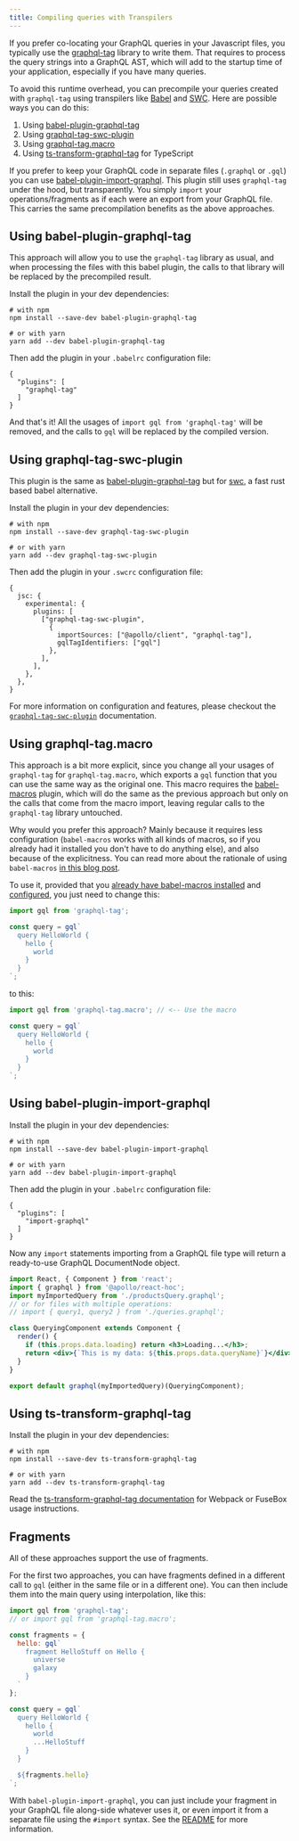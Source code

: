 ```yaml
---
title: Compiling queries with Transpilers
---
```


If you prefer co-locating your GraphQL queries in your Javascript files, you typically use the [graphql-tag](https://github.com/apollographql/graphql-tag) library to write them. That requires to process the query strings into a GraphQL AST, which will add to the startup time of your application, especially if you have many queries.

To avoid this runtime overhead, you can precompile your queries created with `graphql-tag` using transpilers like [Babel](http://babeljs.io/) and [SWC](https://swc.rs). Here are possible ways you can do this:

1. Using [babel-plugin-graphql-tag](#using-babel-plugin-graphql-tag)
2. Using [graphql-tag-swc-plugin](#using-graphql-tag-swc-plugin)
3. Using [graphql-tag.macro](#using-graphql-tagmacro)
4. Using [ts-transform-graphql-tag](#using-ts-transform-graphql-tag) for TypeScript

If you prefer to keep your GraphQL code in separate files (`.graphql` or `.gql`) you can use [babel-plugin-import-graphql](https://github.com/detrohutt/babel-plugin-import-graphql). This plugin still uses `graphql-tag` under the hood, but transparently. You simply `import` your operations/fragments as if each were an export from your GraphQL file. This carries the same precompilation benefits as the above approaches.

## Using babel-plugin-graphql-tag

This approach will allow you to use the `graphql-tag` library as usual, and when processing the files with this babel plugin, the calls to that library will be replaced by the precompiled result.

Install the plugin in your dev dependencies:

```
# with npm
npm install --save-dev babel-plugin-graphql-tag

# or with yarn
yarn add --dev babel-plugin-graphql-tag
```

Then add the plugin in your `.babelrc` configuration file:

```
{
  "plugins": [
    "graphql-tag"
  ]
}
```

And that's it! All the usages of `import gql from 'graphql-tag'` will be removed, and the calls to `gql` will be replaced by the compiled version.

## Using graphql-tag-swc-plugin

This plugin is the same as [babel-plugin-graphql-tag](#using-babel-plugin-graphql-tag) but for [swc](https://swc.rs/), a fast rust based babel alternative.

Install the plugin in your dev dependencies:

```
# with npm
npm install --save-dev graphql-tag-swc-plugin

# or with yarn
yarn add --dev graphql-tag-swc-plugin
```

Then add the plugin in your `.swcrc` configuration file:

```
{
  jsc: {
    experimental: {
      plugins: [
        ["graphql-tag-swc-plugin",
          {
            importSources: ["@apollo/client", "graphql-tag"],
            gqlTagIdentifiers: ["gql"]
          },
        ],
      ],
    },
  },
}
```

For more information on configuration and features, please checkout the [`graphql-tag-swc-plugin`](https://github.com/rishabh3112/graphql-tag-swc-plugin) documentation.

## Using graphql-tag.macro

This approach is a bit more explicit, since you change all your usages of `graphql-tag` for `graphql-tag.macro`, which exports a `gql` function that you can use the same way as the original one. This macro requires the [babel-macros](https://github.com/kentcdodds/babel-macros) plugin, which will do the same as the previous approach but only on the calls that come from the macro import, leaving regular calls to the `graphql-tag` library untouched.

Why would you prefer this approach? Mainly because it requires less configuration (`babel-macros` works with all kinds of macros, so if you already had it installed you don't have to do anything else), and also because of the explicitness. You can read more about the rationale of using `babel-macros` [in this blog post](http://babeljs.io/blog/2017/09/11/zero-config-with-babel-macros).

To use it, provided that you [already have babel-macros installed](https://github.com/kentcdodds/babel-macros#installation) and [configured](https://github.com/kentcdodds/babel-macros/blob/master/other/docs/user.md), you just need to change this:

```js
import gql from 'graphql-tag';

const query = gql`
  query HelloWorld {
    hello {
      world
    }
  }
`;
```

to this:

```js
import gql from 'graphql-tag.macro'; // <-- Use the macro

const query = gql`
  query HelloWorld {
    hello {
      world
    }
  }
`;
```

## Using babel-plugin-import-graphql

Install the plugin in your dev dependencies:

```
# with npm
npm install --save-dev babel-plugin-import-graphql

# or with yarn
yarn add --dev babel-plugin-import-graphql
```

Then add the plugin in your `.babelrc` configuration file:

```
{
  "plugins": [
    "import-graphql"
  ]
}
```

Now any `import` statements importing from a GraphQL file type will return a ready-to-use GraphQL DocumentNode object.

```jsx
import React, { Component } from 'react';
import { graphql } from '@apollo/react-hoc';
import myImportedQuery from './productsQuery.graphql';
// or for files with multiple operations:
// import { query1, query2 } from './queries.graphql';

class QueryingComponent extends Component {
  render() {
    if (this.props.data.loading) return <h3>Loading...</h3>;
    return <div>{`This is my data: ${this.props.data.queryName}`}</div>;
  }
}

export default graphql(myImportedQuery)(QueryingComponent);
```

## Using ts-transform-graphql-tag

Install the plugin in your dev dependencies:

```
# with npm
npm install --save-dev ts-transform-graphql-tag

# or with yarn
yarn add --dev ts-transform-graphql-tag
```

Read the [ts-transform-graphql-tag documentation](https://github.com/firede/ts-transform-graphql-tag) for Webpack or FuseBox usage instructions.

## Fragments

All of these approaches support the use of fragments.

For the first two approaches, you can have fragments defined in a different call to `gql` (either in the same file or in a different one). You can then include them into the main query using interpolation, like this:

```js
import gql from 'graphql-tag';
// or import gql from 'graphql-tag.macro';

const fragments = {
  hello: gql`
    fragment HelloStuff on Hello {
      universe
      galaxy
    }
  `
};

const query = gql`
  query HelloWorld {
    hello {
      world
      ...HelloStuff
    }
  }

  ${fragments.hello}
`;
```

With `babel-plugin-import-graphql`, you can just include your fragment in your GraphQL file along-side whatever uses it, or even import it from a separate file using the `#import` syntax. See the [README](https://github.com/detrohutt/babel-plugin-import-graphql) for more information.
